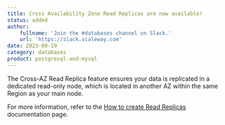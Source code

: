 ```yaml
---
title: Cross Availability Zone Read Replicas are now available!
status: added
author:
    fullname: 'Join the #databases channel on Slack.'
    url: 'https://slack.scaleway.com'
date: 2023-09-19
category: databases
product: postgresql-and-mysql
---
```


 The Cross-AZ Read Replica feature ensures your data is replicated in a dedicated read-only node, which is located in another AZ within the same Region as your main node.
  
 For more information, refer to the  [How to create Read Replicas](https://www.scaleway.com/en/docs/managed-databases/postgresql-and-mysql/how-to/create-read-replica/) documentation page.

